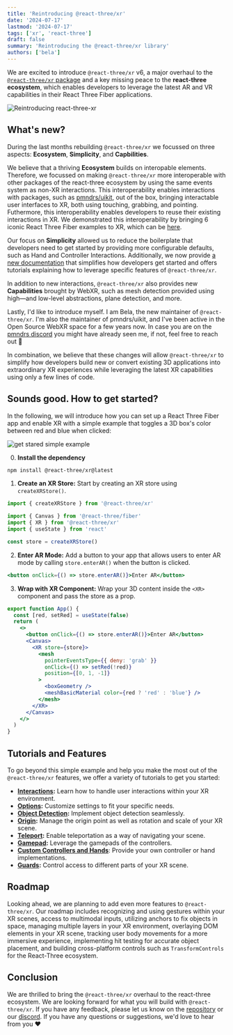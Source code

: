 ```yaml
---
title: 'Reintroducing @react-three/xr'
date: '2024-07-17'
lastmod: '2024-07-17'
tags: ['xr', 'react-three']
draft: false
summary: 'Reintroducing the @react-three/xr library'
authors: ['bela']
---
```


We are excited to introduce `@react-three/xr` v6, a major overhaul to the [`@react-three/xr` package](https://github.com/pmndrs/xr) and a key missing peace to the **react-three ecosystem**, which enables developers to leverage the latest AR and VR capabilities in their React Three Fiber applications.

![Reintroducing react-three-xr](/static/images/reintroducing-react-three-xr.gif)

## What's new?

During the last months rebuilding `@react-three/xr` we focussed on three aspects: **Ecosystem**, **Simplicity**, and **Capbilities**.

We believe that a thriving **Ecosystem** builds on interopable elements. Therefore, we focussed on making `@react-three/xr` more interoperable with other packages of the react-three ecosystem by using the same events system as non-XR interactions. This interoperability enables interactions with packages, such as [pmndrs/uikit](https://github.com/pmndrs/uikit), out of the box, bringing interactable user interfaces to XR, both using touching, grabbing, and pointing. Futhermore, this interoperability enables developers to reuse their existing interactions in XR. We demonstrated this interoperability by bringing 6 iconic React Three Fiber examples to XR, which can be [here](https://docs.pmnd.rs/xr/getting-started/examples).

Our focus on **Simplicity** allowed us to reduce the boilerplate that developers need to get started by providing more configurable defaults, such as Hand and Controller Interactions. Additionally, we now provide [a new documentation](https://docs.pmnd.rs/xr/) that simplifies how developers get started and offers tutorials explaining how to leverage specific features of `@react-three/xr`.

In addition to new interactions, `@react-three/xr` also provides new **Capabilities** brought by WebXR, such as mesh detection provided using high—and low-level abstractions, plane detection, and more.

Lastly, I'd like to introduce myself. I am Bela, the new maintainer of `@react-three/xr`. I'm also the maintainer of pmndrs/uikit, and I've been active in the Open Source WebXR space for a few years now. In case you are on the [pmndrs discord](https://discord.com/invite/poimandres) you might have already seen me, if not, feel free to reach out 👋

In combination, we believe that these changes will allow `@react-three/xr` to simplify how developers build new or convert existing 3D applications into extraordinary XR experiences while leveraging the latest XR capabilities using only a few lines of code.

## Sounds good. How to get started?

In the following, we will introduce how you can set up a React Three Fiber app and enable XR with a simple example that toggles a 3D box's color between red and blue when clicked:

![get stared simple example](/static/images/react-three-xr-example.gif)

0. **Install the dependency**

```bash
npm install @react-three/xr@latest
```

1. **Create an XR Store:** Start by creating an XR store using `createXRStore()`.

```jsx
import { createXRStore } from '@react-three/xr'

import { Canvas } from '@react-three/fiber'
import { XR } from '@react-three/xr'
import { useState } from 'react'

const store = createXRStore()
```

2. **Enter AR Mode:** Add a button to your app that allows users to enter AR mode by calling `store.enterAR()` when the button is clicked.

```jsx
<button onClick={() => store.enterAR()}>Enter AR</button>
```

3. **Wrap with XR Component:** Wrap your 3D content inside the `<XR>` component and pass the store as a prop.

```jsx
export function App() {
  const [red, setRed] = useState(false)
  return (
    <>
      <button onClick={() => store.enterAR()}>Enter AR</button>
      <Canvas>
        <XR store={store}>
          <mesh
            pointerEventsType={{ deny: 'grab' }}
            onClick={() => setRed(!red)}
            position={[0, 1, -1]}
          >
            <boxGeometry />
            <meshBasicMaterial color={red ? 'red' : 'blue'} />
          </mesh>
        </XR>
      </Canvas>
    </>
  )
}
```

## Tutorials and Features

To go beyond this simple example and help you make the most out of the `@react-three/xr` features, we offer a variety of tutorials to get you started:

- **[Interactions](https://docs.pmnd.rs/xr/tutorials/interactions):** Learn how to handle user interactions within your XR environment.
- **[Options](https://docs.pmnd.rs/xr/tutorials/options):** Customize settings to fit your specific needs.
- **[Object Detection](https://docs.pmnd.rs/xr/tutorials/object-detection):** Implement object detection seamlessly.
- **[Origin](https://docs.pmnd.rs/xr/tutorials/origin):** Manage the origin point as well as rotation and scale of your XR scene.
- **[Teleport](https://docs.pmnd.rs/xr/tutorials/teleport):** Enable teleportation as a way of navigating your scene.
- **[Gamepad](https://docs.pmnd.rs/xr/tutorials/gamepad):** Leverage the gamepads of the controllers.
- **[Custom Controllers and Hands](https://docs.pmnd.rs/xr/tutorials/custom-inputs)**: Provide your own controller or hand implementations.
- **[Guards](https://docs.pmnd.rs/xr/tutorials/guards):** Control access to different parts of your XR scene.

## Roadmap

Looking ahead, we are planning to add even more features to `@react-three/xr`. Our roadmap includes recognizing and using gestures within your XR scenes, access to multimodal inputs, utilizing anchors to fix objects in space, managing multiple layers in your XR environment, overlaying DOM elements in your XR scene, tracking user body movements for a more immersive experience, implementing hit testing for accurate object placement, and building cross-platform controls such as `TransformControls` for the React-Three ecosystem.

## Conclusion

We are thrilled to bring the `@react-three/xr` overhaul to the react-three ecosystem. We are looking forward for what you will build with `@react-three/xr`. If you have any feedback, please let us know on the [repository](https://github.com/pmndrs/xr) or our [discord](https://discord.com/invite/poimandres). If you have any questions or suggestions, we'd love to hear from you ❤️
